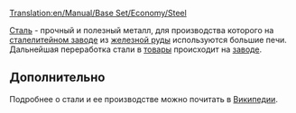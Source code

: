 [[Translation:en/Manual/Base Set/Economy/Steel]]

{{ru/Груз|груз=Сталь
|изображение=Steel.png
|производит=[[ru/Manual/Base Set/Economy/Сталелитейный завод|Сталелитейный завод]]
|принимает=[[ru/Manual/Base Set/Economy/Завод|Завод]]
}}

[[ru/Manual/Base Set/Economy/Сталь|Сталь]] - прочный и полезный металл, для производства которого на [[ru/Manual/Base Set/Economy/Сталелитейный завод|сталелитейном заводе]] из [[ru/Manual/Base Set/Economy/Железная руда|железной руды]] используются большие печи. Дальнейшая переработка стали в [[ru/Manual/Base Set/Economy/Товары|товары]] происходит на [[ru/Manual/Base Set/Economy/Завод|заводе]].

==Дополнительно==
Подробнее о стали и ее производстве можно почитать в [http://ru.wikipedia.org/wiki/%D0%A1%D1%82%D0%B0%D0%BB%D1%8C Википедии].
